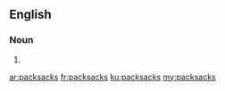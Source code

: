 ==English==

===Noun===
{{head|en}}

# {{plural of|packsack}}

[[ar:packsacks]]
[[fr:packsacks]]
[[ku:packsacks]]
[[my:packsacks]]